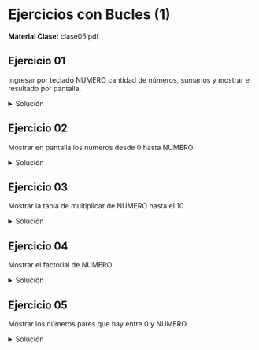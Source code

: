 
# Ejercicios con Bucles (1)
**Material Clase:** <ExternalLink href="/inacap/ti3v11/docs/clase05.pdf">clase05.pdf</ExternalLink>

## Ejercicio 01
Ingresar por teclado NUMERO cantidad de números, sumarlos y mostrar el resultado por pantalla.

<details>
    <summary>Solución</summary>
<br/>
**Opción 1:** utilizando "while"
```js
Proceso Ejercicio01_while
    Definir num Como Entero;
    Definir sum Como Entero;
    Definir i Como Entero;
    sum = 0;
    i = 1;

    Escribir Sin Saltar "Ingresar la cantidad de números: ";
    Leer num;
    Mientras i <= num Hacer
        sum = sum + i;
        i = i + 1;
    FinMientras
    Escribir "La suma de 1 a ", num, " es: ", sum;
FinProceso
```

**Opción 2:** utilizando "for"
```js
Proceso Ejercicio01_for
    Definir num Como Entero;
    Definir sum Como Entero;
    Definir i Como Entero;
    sum = 0;

    Escribir Sin Saltar "Ingresar la cantidad de números: ";
    Leer num;
    Para i = 1 Hasta num Con Paso 1 Hacer
        sum = sum + i;
    FinPara
    Escribir "La suma de 1 a ", num, " es: ", sum;
FinProceso
```
</details>

## Ejercicio 02
Mostrar en pantalla los números desde 0 hasta NUMERO.

<details>
    <summary>Solución</summary>
<br/>
**Opción 1:** utilizando "while"
```js
Proceso Ejercicio02_while
    Definir num Como Entero;
    Definir i Como Entero;
    i = 0;
    
    Escribir Sin Saltar "Ingresar el número a iterar: ";
    Leer num;
    Mientras i <= num Hacer
    	Escribir i;
    	i = i + 1;
    FinMientras
FinProceso
```

**Opción 2:** utilizando "for"
```js
Proceso Ejercicio02_for
    Definir num Como Entero;
    Definir i Como Entero;
	
    Escribir Sin Saltar "Ingresar el número a iterar: ";
    Leer num;
    Para i = 0 Hasta num Con paso 1 Hacer
        Escribir i;
    FinPara
FinProceso
```
</details>

## Ejercicio 03
Mostrar la tabla de multiplicar de NUMERO hasta el 10.

<details>
    <summary>Solución</summary>
<br/>
**Opción 1:** utilizando "while"
```js
Proceso Ejercicio03_while
    Definir num Como Entero;
    Definir i Como Entero;
    Definir tabla Como Entero;
    Escribir Sin Saltar "Ingrese el valor de la tabla: ";
    Leer num;
    i = 1;	
    
    Mientras i <= 10 Hacer
        tabla = i * num;
        Escribir i, " * " , num, " = ", tabla;
        i = i + 1;
    FinMientras
FinProceso
```

**Opción 2:** utilizando "for"
```js
Proceso Ejercicio03_for
    Definir num Como Entero;
    Definir i Como Entero;
    Definir tabla Como Entero;
    Escribir Sin Saltar "Ingrese el valor de la tabla: ";
    Leer num;
	
    Para i = 1 Hasta 10 Con Paso 1 Hacer 
        tabla = i * num;
        Escribir i, " * " , num, " = ", tabla;
    FinPara
FinProceso
```
</details>

## Ejercicio 04
Mostrar el factorial de NUMERO.

<details>
    <summary>Solución</summary>
<br/>
**Opción 1:** utilizando "while"
```js
Proceso Ejercicio04_while
    Definir num Como Entero;
    Definir i Como Entero;
    Definir factorial Como Entero;
    Escribir Sin Saltar "Ingrese el valor del número: ";
    Leer num;
    i = 1;
    factorial = 1;

    Mientras i <= num Hacer
    	factorial = factorial * i;
    	i = i + 1;
    FinMientras
    Escribir "El factorial de ", num, " es: ", factorial;
FinProceso
```

**Opción 2:** utilizando "for"
```js
Proceso Ejercicio04_for
	Definir num Como Entero;
	Definir i Como Entero;
	Definir factorial Como Entero;
	Escribir Sin Saltar "Ingrese el valor del número: ";
	Leer num;
	factorial = 1;
	
	Para i = 1 Hasta num Con Paso 1 Hacer
		factorial = factorial * i;
	FinPara
	Escribir "El factorial de ", num, " es: ", factorial;
FinProceso
```
</details>

## Ejercicio 05
Mostrar los números pares que hay entre 0 y NUMERO.

<details>
    <summary>Solución</summary>
<br/>
**Opción 1:** utilizando "while"
```js
Proceso Ejercicio05_while
    Definir num Como Entero;
    Definir i Como Entero;
    Escribir Sin Saltar "Ingrese un número: ";
    Leer num;
    i = 1;
	
    Escribir "Los números pares entre 0 y ", num, " son:";
    Mientras i < num Hacer
        Si i mod 2 = 0 Entonces
            Escribir i;
        FinSi
        i = i + 1;
    FinMientras
FinProceso
```

**Opción 2:** utilizando "for"
```js
Proceso Ejercicio05_for
    Definir num Como Entero;
    Definir i Como Entero;
    Escribir Sin Saltar "Ingrese un número: ";
    Leer num;
	
    Escribir "Los números pares entre 0 y ", num, " son:";
    Para i = 1 Hasta num - 1 Con Paso 1 Hacer
        Si i mod 2 = 0 Entonces
            Escribir i;
        FinSi
    FinPara
FinProceso
```
</details>
